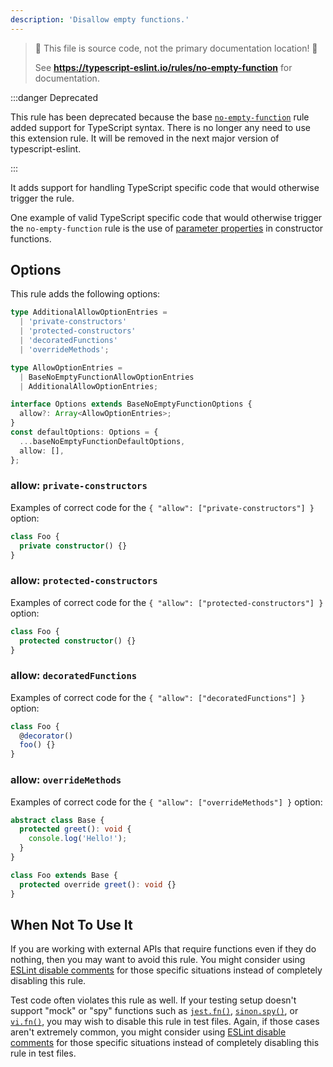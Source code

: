 ```yaml
---
description: 'Disallow empty functions.'
---
```



> 🛑 This file is source code, not the primary documentation location! 🛑
>
> See **https://typescript-eslint.io/rules/no-empty-function** for documentation.

:::danger Deprecated

This rule has been deprecated because the base [`no-empty-function`](https://eslint.org/docs/rules/no-empty-function) rule added support for TypeScript syntax.
There is no longer any need to use this extension rule.
It will be removed in the next major version of typescript-eslint.

:::

It adds support for handling TypeScript specific code that would otherwise trigger the rule.

One example of valid TypeScript specific code that would otherwise trigger the `no-empty-function` rule is the use of [parameter properties](https://www.typescriptlang.org/docs/handbook/classes.html#parameter-properties) in constructor functions.

## Options

This rule adds the following options:

```ts
type AdditionalAllowOptionEntries =
  | 'private-constructors'
  | 'protected-constructors'
  | 'decoratedFunctions'
  | 'overrideMethods';

type AllowOptionEntries =
  | BaseNoEmptyFunctionAllowOptionEntries
  | AdditionalAllowOptionEntries;

interface Options extends BaseNoEmptyFunctionOptions {
  allow?: Array<AllowOptionEntries>;
}
const defaultOptions: Options = {
  ...baseNoEmptyFunctionDefaultOptions,
  allow: [],
};
```

### allow: `private-constructors`

Examples of correct code for the `{ "allow": ["private-constructors"] }` option:

```ts option='{ "allow": ["private-constructors"] }' showPlaygroundButton
class Foo {
  private constructor() {}
}
```

### allow: `protected-constructors`

Examples of correct code for the `{ "allow": ["protected-constructors"] }` option:

```ts option='{ "allow": ["protected-constructors"] }' showPlaygroundButton
class Foo {
  protected constructor() {}
}
```

### allow: `decoratedFunctions`

Examples of correct code for the `{ "allow": ["decoratedFunctions"] }` option:

```ts option='{ "allow": ["decoratedFunctions"] }' showPlaygroundButton
class Foo {
  @decorator()
  foo() {}
}
```

### allow: `overrideMethods`

Examples of correct code for the `{ "allow": ["overrideMethods"] }` option:

```ts option='{ "allow": ["overrideMethods"] }' showPlaygroundButton
abstract class Base {
  protected greet(): void {
    console.log('Hello!');
  }
}

class Foo extends Base {
  protected override greet(): void {}
}
```

## When Not To Use It

If you are working with external APIs that require functions even if they do nothing, then you may want to avoid this rule.
You might consider using [ESLint disable comments](https://eslint.org/docs/latest/use/configure/rules#using-configuration-comments-1) for those specific situations instead of completely disabling this rule.

Test code often violates this rule as well.
If your testing setup doesn't support "mock" or "spy" functions such as [`jest.fn()`](https://jestjs.io/docs/mock-functions), [`sinon.spy()`](https://sinonjs.org/releases/latest/spies), or [`vi.fn()`](https://vitest.dev/guide/mocking.html), you may wish to disable this rule in test files.
Again, if those cases aren't extremely common, you might consider using [ESLint disable comments](https://eslint.org/docs/latest/use/configure/rules#using-configuration-comments-1) for those specific situations instead of completely disabling this rule in test files.
